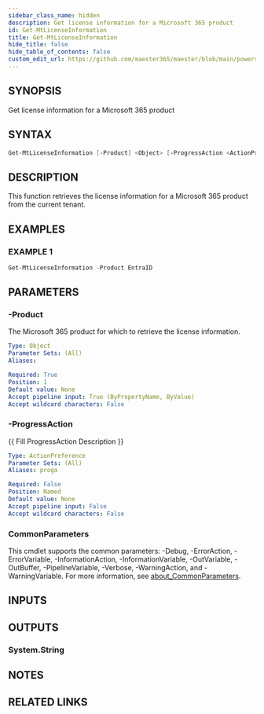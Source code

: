 ```yaml
---
sidebar_class_name: hidden
description: Get license information for a Microsoft 365 product
id: Get-MtLicenseInformation
title: Get-MtLicenseInformation
hide_title: false
hide_table_of_contents: false
custom_edit_url: https://github.com/maester365/maester/blob/main/powershell/public/Get-MtLicenseInformation.ps1
---
```


## SYNOPSIS

Get license information for a Microsoft 365 product

## SYNTAX

```powershell
Get-MtLicenseInformation [-Product] <Object> [-ProgressAction <ActionPreference>] [<CommonParameters>]
```

## DESCRIPTION

This function retrieves the license information for a Microsoft 365 product from the current tenant.

## EXAMPLES

### EXAMPLE 1

```powershell
Get-MtLicenseInformation -Product EntraID
```

## PARAMETERS

### -Product

The Microsoft 365 product for which to retrieve the license information.

```yaml
Type: Object
Parameter Sets: (All)
Aliases:

Required: True
Position: 1
Default value: None
Accept pipeline input: True (ByPropertyName, ByValue)
Accept wildcard characters: False
```

### -ProgressAction

\{\{ Fill ProgressAction Description \}\}

```yaml
Type: ActionPreference
Parameter Sets: (All)
Aliases: proga

Required: False
Position: Named
Default value: None
Accept pipeline input: False
Accept wildcard characters: False
```

### CommonParameters

This cmdlet supports the common parameters: -Debug, -ErrorAction, -ErrorVariable, -InformationAction, -InformationVariable, -OutVariable, -OutBuffer, -PipelineVariable, -Verbose, -WarningAction, and -WarningVariable. For more information, see [about_CommonParameters](http://go.microsoft.com/fwlink/?LinkID=113216).

## INPUTS

## OUTPUTS

### System.String

## NOTES

## RELATED LINKS
